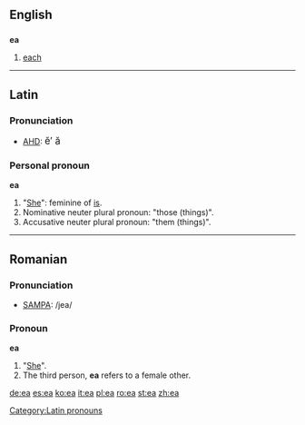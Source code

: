 {{see|-ea}}

==English==

==={{abbreviation}}===
'''ea'''

# [[each]]

----
==Latin==

===Pronunciation===
*[[AHD]]: <big> ĕ′ ă </big>

===Personal pronoun===
'''ea''' {{f}}

# "[[She]]": feminine of [[is]].
# Nominative neuter plural pronoun: "those (things)".
# Accusative neuter plural pronoun: "them (things)".

----
{{rfc}}
==Romanian==

===Pronunciation===
*[[w:SAMPA|SAMPA]]: /jea/

===Pronoun===
'''ea'''
# "[[She]]".
# The third person, '''ea''' refers to a female other.

[[Category:Latin pronouns]]

[[de:ea]]
[[es:ea]]
[[ko:ea]]
[[it:ea]]
[[pl:ea]]
[[ro:ea]]
[[st:ea]]
[[zh:ea]]
